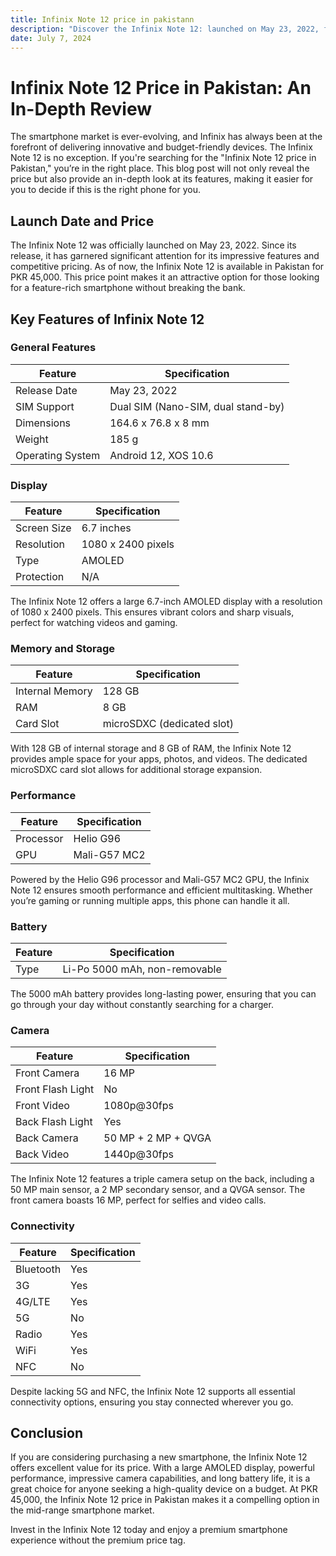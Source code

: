 ```yaml
---
title: Infinix Note 12 price in pakistann
description: "Discover the Infinix Note 12: launched on May 23, 2022, featuring a 6.7-inch AMOLED display, Helio G96 processor, 50 MP triple camera, 128 GB storage, 8 GB RAM, and 5000 mAh battery for 45,000 PKR."
date: July 7, 2024
---
```


# Infinix Note 12 Price in Pakistan: An In-Depth Review

The smartphone market is ever-evolving, and Infinix has always been at the forefront of delivering innovative and budget-friendly devices. The Infinix Note 12 is no exception. If you're searching for the "Infinix Note 12 price in Pakistan," you’re in the right place. This blog post will not only reveal the price but also provide an in-depth look at its features, making it easier for you to decide if this is the right phone for you.

## Launch Date and Price

The Infinix Note 12 was officially launched on May 23, 2022. Since its release, it has garnered significant attention for its impressive features and competitive pricing. As of now, the Infinix Note 12 is available in Pakistan for PKR 45,000. This price point makes it an attractive option for those looking for a feature-rich smartphone without breaking the bank.

## Key Features of Infinix Note 12

### General Features

| Feature          | Specification                           |
| ---------------- | --------------------------------------- |
| Release Date     | May 23, 2022                            |
| SIM Support      | Dual SIM (Nano-SIM, dual stand-by)      |
| Dimensions       | 164.6 x 76.8 x 8 mm                     |
| Weight           | 185 g                                   |
| Operating System | Android 12, XOS 10.6                    |

### Display

| Feature        | Specification            |
| -------------- | ------------------------ |
| Screen Size    | 6.7 inches               |
| Resolution     | 1080 x 2400 pixels       |
| Type           | AMOLED                   |
| Protection     | N/A                      |

The Infinix Note 12 offers a large 6.7-inch AMOLED display with a resolution of 1080 x 2400 pixels. This ensures vibrant colors and sharp visuals, perfect for watching videos and gaming.

### Memory and Storage

| Feature         | Specification                         |
| --------------- | ------------------------------------- |
| Internal Memory | 128 GB                                |
| RAM             | 8 GB                                  |
| Card Slot       | microSDXC (dedicated slot)            |

With 128 GB of internal storage and 8 GB of RAM, the Infinix Note 12 provides ample space for your apps, photos, and videos. The dedicated microSDXC card slot allows for additional storage expansion.

### Performance

| Feature   | Specification        |
| --------- | -------------------- |
| Processor | Helio G96            |
| GPU       | Mali-G57 MC2         |

Powered by the Helio G96 processor and Mali-G57 MC2 GPU, the Infinix Note 12 ensures smooth performance and efficient multitasking. Whether you’re gaming or running multiple apps, this phone can handle it all.

### Battery

| Feature   | Specification                 |
| --------- | ----------------------------- |
| Type      | Li-Po 5000 mAh, non-removable |

The 5000 mAh battery provides long-lasting power, ensuring that you can go through your day without constantly searching for a charger.

### Camera

| Feature            | Specification                 |
| ------------------ | ----------------------------- |
| Front Camera       | 16 MP                         |
| Front Flash Light  | No                            |
| Front Video        | 1080p@30fps                   |
| Back Flash Light   | Yes                           |
| Back Camera        | 50 MP + 2 MP + QVGA           |
| Back Video         | 1440p@30fps                   |

The Infinix Note 12 features a triple camera setup on the back, including a 50 MP main sensor, a 2 MP secondary sensor, and a QVGA sensor. The front camera boasts 16 MP, perfect for selfies and video calls.

### Connectivity

| Feature      | Specification  |
| ------------ | -------------- |
| Bluetooth    | Yes            |
| 3G           | Yes            |
| 4G/LTE       | Yes            |
| 5G           | No             |
| Radio        | Yes            |
| WiFi         | Yes            |
| NFC          | No             |

Despite lacking 5G and NFC, the Infinix Note 12 supports all essential connectivity options, ensuring you stay connected wherever you go.

## Conclusion

If you are considering purchasing a new smartphone, the Infinix Note 12 offers excellent value for its price. With a large AMOLED display, powerful performance, impressive camera capabilities, and long battery life, it is a great choice for anyone seeking a high-quality device on a budget. At PKR 45,000, the Infinix Note 12 price in Pakistan makes it a compelling option in the mid-range smartphone market.

Invest in the Infinix Note 12 today and enjoy a premium smartphone experience without the premium price tag.
